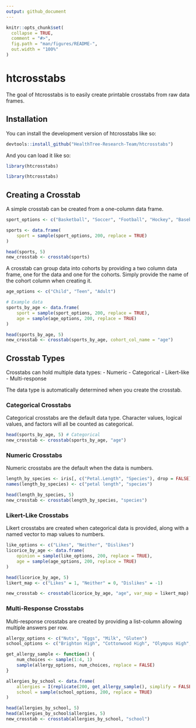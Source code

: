 ```yaml
---
output: github_document
---
```


<!-- README.md is generated from README.Rmd. Please edit that file -->

```r
knitr::opts_chunk$set(
  collapse = TRUE,
  comment = "#>",
  fig.path = "man/figures/README-",
  out.width = "100%"
)
```

# htcrosstabs

<!-- badges: start -->
<!-- badges: end -->

The goal of htcrosstabs is to easily create printable crosstabs from raw data frames.

## Installation

You can install the development version of htcrosstabs like so:

``` r
devtools::install_github("HealthTree-Research-Team/htcrosstabs")
```

And you can load it like so:

``` r
library(htcrosstabs)
```

```r
library(htcrosstabs)
```


## Creating a Crosstab

A simple crosstab can be created from a one-column data frame.

```r
sport_options <- c("Basketball", "Soccer", "Football", "Hockey", "Baseball")

sports <- data.frame(
    sport = sample(sport_options, 200, replace = TRUE)
)
```

```r
head(sports, 5)
new_crosstab <- crosstab(sports)
```

A crosstab can group data into cohorts by providing a two column data frame, one for the data and one for the cohorts. Simply provide the name of the cohort column when creating it.

```r
age_options <- c("Child", "Teen", "Adult")

# Example data
sports_by_age <- data.frame(
    sport = sample(sport_options, 200, replace = TRUE),
    age = sample(age_options, 200, replace = TRUE)
)
```

```r
head(sports_by_age, 5)
new_crosstab <- crosstab(sports_by_age, cohort_col_name = "age")
```

## Crosstab Types

Crosstabs can hold multiple data types:
- Numeric
- Categorical
- Likert-like
- Multi-response

The data type is automatically determined when you create the crosstab.

### Categorical Crosstabs

Categorical crosstabs are the default data type. Character values, logical values, and factors will all be counted as categorical.

```r
head(sports_by_age, 5) # Categorical
new_crosstab <- crosstab(sports_by_age, "age")
```

### Numeric Crosstabs

Numeric crosstabs are the default when the data is numbers.

```r
length_by_species <- iris[, c("Petal.Length", "Species"), drop = FALSE]
names(length_by_species) <- c("petal length", "species")
```

```r
head(length_by_species, 5)
new_crosstab <- crosstab(length_by_species, "species")
```

### Likert-Like Crosstabs

Likert crosstabs are created when categorical data is provided, along with a named vector to map values to numbers.

```r
like_options <- c("Likes", "Neither", "Dislikes")
licorice_by_age <- data.frame(
    opinion = sample(like_options, 200, replace = TRUE),
    age = sample(age_options, 200, replace = TRUE)
)
```

```r
head(licorice_by_age, 5)
likert_map <- c("Likes" = 1, "Neither" = 0, "Dislikes" = -1)

new_crosstab <- crosstab(licorice_by_age, "age", var_map = likert_map)
```

### Multi-Response Crosstabs

Multi-response crosstabs are created by providing a list-column allowing multiple answers per row.

```r
allergy_options <- c("Nuts", "Eggs", "Milk", "Gluten")
school_options <- c("Brighton High", "Cottonwood High", "Olympus High", "Alta High")

get_allergy_sample <- function() {
    num_choices <- sample(1:4, 1)
    sample(allergy_options, num_choices, replace = FALSE)
}

allergies_by_school <- data.frame(
    allergies = I(replicate(200, get_allergy_sample(), simplify = FALSE)),
    school = sample(school_options, 200, replace = TRUE)
)
```

```r
head(allergies_by_school, 5)
head(allergies_by_school$allergies, 5)
new_crosstab <- crosstab(allergies_by_school, "school")
```


